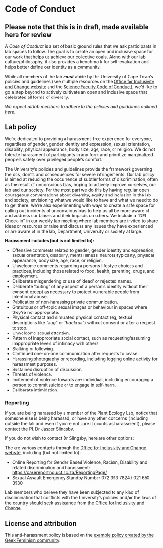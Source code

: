 # Code of Conduct {#code}

## Please note that this is in draft, made available here for review

A _Code of Conduct_ is a set of basic ground rules that we ask participants in lab spaces to follow. The goal is to create an open and inclusive space for our work that helps us achieve our collective goals. Along with our lab culture/philosophy, it also provides a benchmark for self-evaluation and helps better define our identity as a community. 

While all members of the lab _**must**_ abide by the University of Cape Town's policies and guidelines (see multiple resources on the [Office for Inclusivity and Change website](http://www.oic.uct.ac.za/) and the [Science Faculty Code of Conduct](http://www.science.uct.ac.za/codes-conduct)), we'd like to go a step beyond to actively cultivate an open and inclusive space that celebrates all forms of diversity.

_We expect all lab members to adhere to the policies and guidelines outlined here._


## Lab policy

We're dedicated to providing a harassment-free experience for everyone, regardless of gender, gender identity and expression, sexual orientation, disability, physical appearance, body size, age, race, or religion. We do not tolerate harassment of participants in any form and prioritize marginalized people’s safety over privileged people’s comfort.

The University's policies and guidelines provide the framework governing the dos, don'ts and consequences for severe infringements. Our lab policy is aimed at reducing the occurrence of subtler forms of discrimination, often as the result of unconscious bias, hoping to actively improve ourselves, our lab and our society. For the most part we do this by having regular open courageous conversations about diversity, equity and inclusion in the lab and society, envisioning what we would like to have and what we need to do to get there. We're also experimenting with ways to create a safe space for calling out incidents of unconscious bias to help us all be more aware of and address our biases and their impacts on others. We include a "DEI Check-in" in our weekly lab meeting where lab members are invited to share ideas or resources or raise and discuss any issues they have experienced or are aware of in the lab, Department, University or society at large.


**Harassment includes (but is not limited to):**

* Offensive comments related to gender, gender identity and expression, sexual orientation, disability, mental illness, neuro(a)typicality, physical appearance, body size, age, race, or religion.  
* Unwelcome comments regarding a person’s lifestyle choices and practices, including those related to food, health, parenting, drugs, and employment.
* Deliberate misgendering or use of ‘dead’ or rejected names.
* Deliberate “outing” of any aspect of a person’s identity without their consent except as necessary to protect vulnerable people from intentional abuse.
* Publication of non-harassing private communication.
* Gratuitous or off-topic sexual images or behaviour in spaces where they’re not appropriate.
* Physical contact and simulated physical contact (eg, textual descriptions like “*hug*” or “*backrub*”) without consent or after a request to stop.
* Unwelcome sexual attention.
* Pattern of inappropriate social contact, such as requesting/assuming inappropriate levels of intimacy with others
* Stalking or following.
* Continued one-on-one communication after requests to cease.
* Harassing photography or recording, including logging online activity for harassment purposes.
* Sustained disruption of discussion.
* Threats of violence.
* Incitement of violence towards any individual, including encouraging a person to commit suicide or to engage in self-harm.
* Deliberate intimidation.


### Reporting

If you are being harassed by a member of the Plant Ecology Lab, notice that someone else is being harassed, or have any other concerns (including outside the lab and even if you're not sure it counts as harassment), please contact the PI, Dr Jasper Slingsby. 

If you do not wish to contact Dr Slingsby, here are other options:

The are various contacts through the [Office for Inclusivity and Change website](http://www.oic.uct.ac.za/), including (but not limited to):

* Online Reporting for Gender Based Violence, Racism, Disability and related discrimination and harassment: [https://casereporting.uct.ac.za/ReportingPage/](https://casereporting.uct.ac.za/ReportingPage/)
* Sexual Assault Emergency Standby Number 072 393 7824 / 021 650 3530

Lab members who believe they have been subjected to any kind of discrimination that conflicts with the University's policies and/or the laws of the country should seek assistance from the [Office for Inclusivity and Change](http://www.oic.uct.ac.za/).


## License and attribution

This anti-harassment policy is based on the [example policy created by the Geek Feminism community](https://geekfeminism.wikia.org/wiki/Community_anti-harassment).
